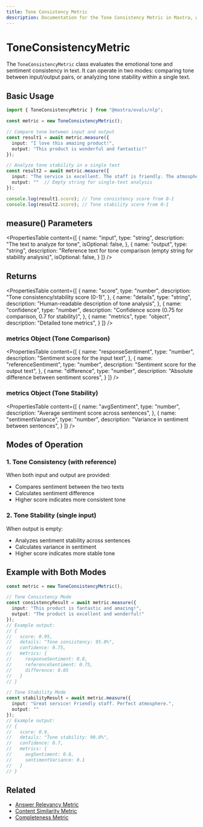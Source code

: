 ```yaml
---
title: Tone Consistency Metric
description: Documentation for the Tone Consistency Metric in Mastra, which evaluates emotional tone and sentiment consistency in text.
---
```


# ToneConsistencyMetric

The `ToneConsistencyMetric` class evaluates the emotional tone and sentiment consistency in text. It can operate in two modes: comparing tone between input/output pairs, or analyzing tone stability within a single text.

## Basic Usage

```typescript
import { ToneConsistencyMetric } from "@mastra/evals/nlp";

const metric = new ToneConsistencyMetric();

// Compare tone between input and output
const result1 = await metric.measure({
  input: "I love this amazing product!",
  output: "This product is wonderful and fantastic!"
});

// Analyze tone stability in a single text
const result2 = await metric.measure({
  input: "The service is excellent. The staff is friendly. The atmosphere is perfect.",
  output: ""  // Empty string for single-text analysis
});

console.log(result1.score); // Tone consistency score from 0-1
console.log(result2.score); // Tone stability score from 0-1
```

## measure() Parameters

<PropertiesTable
  content={[
    {
      name: "input",
      type: "string",
      description: "The text to analyze for tone",
      isOptional: false,
    },
    {
      name: "output",
      type: "string",
      description: "Reference text for tone comparison (empty string for stability analysis)",
      isOptional: false,
    }
  ]}
/>

## Returns

<PropertiesTable
  content={[
    {
      name: "score",
      type: "number",
      description: "Tone consistency/stability score (0-1)",
    },
    {
      name: "details",
      type: "string",
      description: "Human-readable description of tone analysis",
    },
    {
      name: "confidence",
      type: "number",
      description: "Confidence score (0.75 for comparison, 0.7 for stability)",
    },
    {
      name: "metrics",
      type: "object",
      description: "Detailed tone metrics",
    }
  ]}
/>

### metrics Object (Tone Comparison)

<PropertiesTable
  content={[
    {
      name: "responseSentiment",
      type: "number",
      description: "Sentiment score for the input text",
    },
    {
      name: "referenceSentiment",
      type: "number",
      description: "Sentiment score for the output text",
    },
    {
      name: "difference",
      type: "number",
      description: "Absolute difference between sentiment scores",
    }
  ]}
/>

### metrics Object (Tone Stability)

<PropertiesTable
  content={[
    {
      name: "avgSentiment",
      type: "number",
      description: "Average sentiment score across sentences",
    },
    {
      name: "sentimentVariance",
      type: "number",
      description: "Variance in sentiment between sentences",
    }
  ]}
/>

## Modes of Operation

### 1. Tone Consistency (with reference)
When both input and output are provided:
- Compares sentiment between the two texts
- Calculates sentiment difference
- Higher score indicates more consistent tone

### 2. Tone Stability (single input)
When output is empty:
- Analyzes sentiment stability across sentences
- Calculates variance in sentiment
- Higher score indicates more stable tone

## Example with Both Modes

```typescript
const metric = new ToneConsistencyMetric();

// Tone Consistency Mode
const consistencyResult = await metric.measure({
  input: "This product is fantastic and amazing!",
  output: "The product is excellent and wonderful!"
});
// Example output:
// {
//   score: 0.95,
//   details: "Tone consistency: 95.0%",
//   confidence: 0.75,
//   metrics: {
//     responseSentiment: 0.8,
//     referenceSentiment: 0.75,
//     difference: 0.05
//   }
// }

// Tone Stability Mode
const stabilityResult = await metric.measure({
  input: "Great service! Friendly staff. Perfect atmosphere.",
  output: ""
});
// Example output:
// {
//   score: 0.9,
//   details: "Tone stability: 90.0%",
//   confidence: 0.7,
//   metrics: {
//     avgSentiment: 0.6,
//     sentimentVariance: 0.1
//   }
// }
```

## Related

- [Answer Relevancy Metric](./answer-relevancy)
- [Content Similarity Metric](./content-similarity)
- [Completeness Metric](./completeness) 